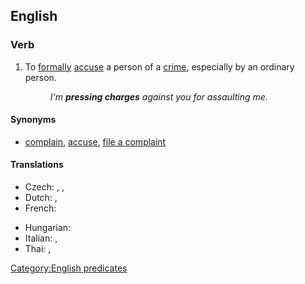 ==English==

===Verb===
{{head|en|phrase|head=[[press]] [[charge|charges]]}}

# To [[formal]]ly [[accuse]] a person of a [[crime]], especially by an ordinary person.
#: ''I'm '''pressing charges''' against you for assaulting me.''

{{attention|en|topic=law|A surface review indicates that this may simply mean "report a crime", or it may mean something like "insist that a person be tried for a crime". In which countries is this done? Does WP have an article on the phenomenon?}}

====Synonyms====
* {{sense|formally accuse of a crime}} [[complain]], [[accuse]], [[file a complaint]]

====Translations====
{{trans-top|to formally accuse a person of a crime}}
* Czech: {{t|cs|vznést obvinění}}, {{t|cs|podat žalobu}}, {{t|cs|zahájit soudní řízení}}
* Dutch: {{t+|nl|aanklagen}}, {{t+|nl|vervolgen}}
* French: {{t+|fr|accuser}}
{{trans-mid}}
* Hungarian: {{t+|hu|feljelent}}
* Italian: {{t-check|it|sporgere denuncia}}, {{t-check|it|denunciare}}
* Thai: {{t|th|แจ้งความ}}, {{t|th|ดำเนินคดี}}
{{trans-bottom}}

[[Category:English predicates]]